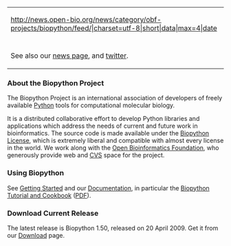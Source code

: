 {| style="width:26em; float:right; background-color: white; border: 1px solid grey; margin: 0em 1em 0em 1em; padding: 1em;"
|- 
|<rss>http://news.open-bio.org/news/category/obf-projects/biopython/feed/|charset=utf-8|short|data|max=4|date</rss>
|-
| 
|-
|See also our [[News|news page]], and [http://twitter.com/biopython twitter].
|}

=== About the Biopython Project ===

The Biopython Project is an international association of developers of freely available [http://www.python.org Python] tools for computational molecular biology.

It is a distributed collaborative effort to develop Python libraries and applications which address the needs of current and future work in bioinformatics. The source code is made available under the [http://www.biopython.org/DIST/LICENSE Biopython License], which is extremely liberal and compatible with almost every license in the world. We work along with the [http://open-bio.org Open Bioinformatics Foundation], who generously provide web and [[CVS]] space for the project.

=== Using Biopython ===

See [[Getting Started]] and our [[Documentation]], in particular the [http://biopython.org/DIST/docs/tutorial/Tutorial.html Biopython Tutorial and Cookbook] ([http://biopython.org/DIST/docs/tutorial/Tutorial.pdf PDF]).

=== Download Current Release ===

The latest release is Biopython 1.50, released on 20 April 2009. Get it from our [[Download]] page.